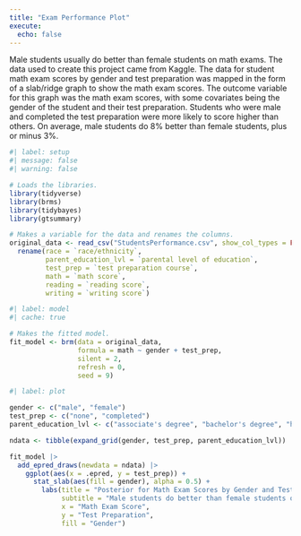 ```yaml
---
title: "Exam Performance Plot"
execute: 
  echo: false
---
```


Male students usually do better than female students on math exams. The data used to create this project came from Kaggle. The data for student math exam scores by gender and test preparation was mapped in the form of a slab/ridge graph to show the math exam scores. The outcome variable for this graph was the math exam scores, with some covariates being the gender of the student and their test preparation. Students who were male and completed the test preparation were more likely to score higher than others. On average, male students do 8% better than female students, plus or minus 3%.

```r
#| label: setup
#| message: false
#| warning: false

# Loads the libraries.
library(tidyverse)
library(brms)
library(tidybayes)
library(gtsummary)

# Makes a variable for the data and renames the columns.
original_data <- read_csv("StudentsPerformance.csv", show_col_types = FALSE) |>
  rename(race = `race/ethnicity`,
         parent_education_lvl = `parental level of education`,
         test_prep = `test preparation course`,
         math = `math score`,
         reading = `reading score`,
         writing = `writing score`)
```

```r
#| label: model
#| cache: true

# Makes the fitted model.
fit_model <- brm(data = original_data,
                 formula = math ~ gender + test_prep,
                 silent = 2,
                 refresh = 0,
                 seed = 9)
```

```r
#| label: plot

gender <- c("male", "female")
test_prep <- c("none", "completed")
parent_education_lvl <- c("associate's degree", "bachelor's degree", "high school", "master's degree", "some college", "some high school")

ndata <- tibble(expand_grid(gender, test_prep, parent_education_lvl))

fit_model |>
  add_epred_draws(newdata = ndata) |>
    ggplot(aes(x = .epred, y = test_prep)) +
      stat_slab(aes(fill = gender), alpha = 0.5) +
        labs(title = "Posterior for Math Exam Scores by Gender and Test Preparation",
             subtitle = "Male students do better than female students on average",
             x = "Math Exam Score",
             y = "Test Preparation",
             fill = "Gender")
```
